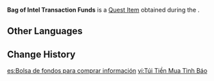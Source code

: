 {{Item Infobox
|id           = 101932
|image        = Item Bag of Mora.png
|type         = Quest Items
|quality      = 
|description  = A bag of Mora provided by [[Alhaitham]] for buying the intel on the whereabouts of the [[Divine Knowledge Capsule]].
|source1      = [[Ever So Close]]
}}
'''Bag of Intel Transaction Funds''' is a [[Quest Item]] obtained during the {{Quest|Ever So Close}}.

==Other Languages==
{{Other Languages
|default_hidden = 1
|en      = Bag of Intel Transaction Funds
|zhs     = 购买情报的资金袋
|zhs_rm  = Gòumǎi Qíngbào de Zījīn-dài
|zht     = 購買情報的資金袋
|zht_rm  = Gòumǎi Qíngbào de Zījīn-dài
|ja      = 情報購入用モラ袋
|ja_rm   = Jyouhou Kounyuu-you Mora Bukuro
|ko      = 정보 구매용 자금 주머니
|es      = Bolsa de fondos para comprar información
|fr      = Fonds d'achat de renseignements
|ru      = Мора для покупки информации
|th      = ถุงเงินทุนสำหรับซื้อข้อมูล
|th_rm   = 
|vi      = Túi Tiền Mua Tình Báo
|de      = Beutel mit Geldmitteln zum Ankauf von Informationen
|id      = Kantong Dana untuk Transaksi Intel
|pt      = Bolsa de Fundo para Informações
|tr      = Bilgi Alışverişi Kesesi
|it      = Sacchetto di fondi per informazioni
}}

==Change History==
{{Change History|3.0}}

[[es:Bolsa de fondos para comprar información]]
[[vi:Túi Tiền Mua Tình Báo]]
